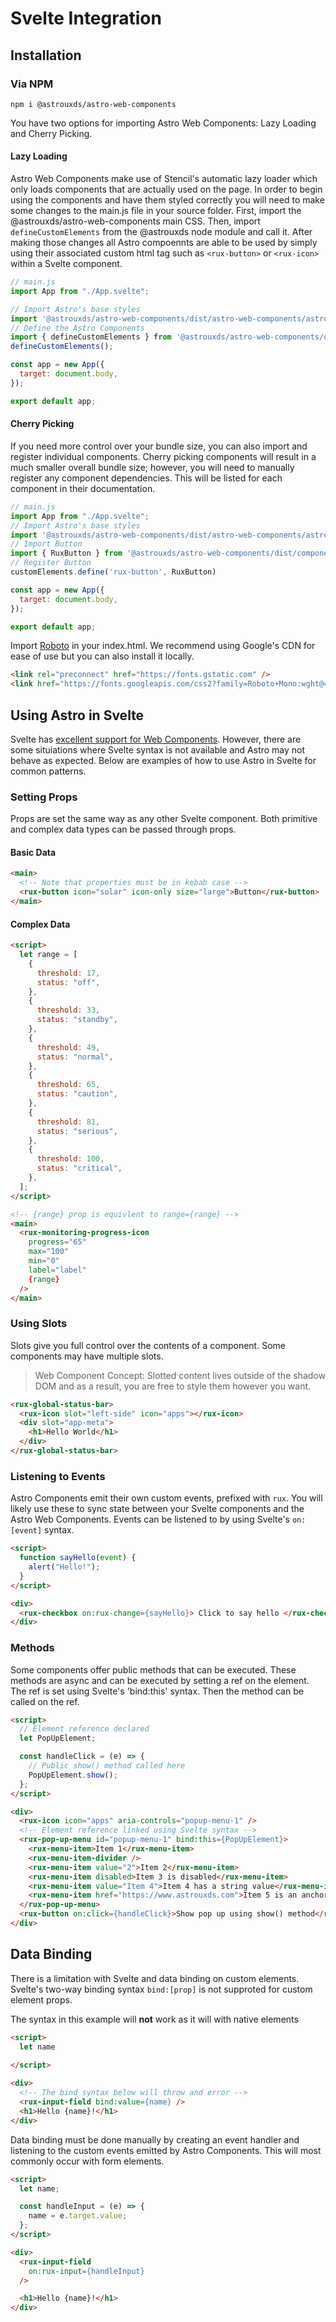 
<Meta title="Astro UXDS/Welcome/Svelte" />

# Svelte Integration

## Installation

### Via NPM

`npm i @astrouxds/astro-web-components`

You have two options for importing Astro Web Components: Lazy Loading and Cherry Picking.

#### Lazy Loading

Astro Web Components make use of Stencil's automatic lazy loader which only loads components that are actually used on the page. In order to begin using the components and have them styled correctly you will need to make some changes to the main.js file in your source folder. First, import the @astrouxds/astro-web-components main CSS. Then, import `defineCustomElements` from the @astrouxds node module and call it. After making those changes all Astro compoennts are able to be used by simply using their associated custom html tag such as `<rux-button>` or `<rux-icon>` within a Svelte component.

```js
// main.js
import App from "./App.svelte";

// Import Astro's base styles
import '@astrouxds/astro-web-components/dist/astro-web-components/astro-web-components.css'
// Define the Astro Components
import { defineCustomElements } from '@astrouxds/astro-web-components/dist/custom-elements';
defineCustomElements();

const app = new App({
  target: document.body,
});

export default app;
```

#### Cherry Picking

If you need more control over your bundle size, you can also import and register individual components. Cherry picking components will result in a much smaller overall bundle size; however, you will need to manually register any component dependencies. This will be listed for each component in their documentation.

```js
// main.js
import App from "./App.svelte";
// Import Astro's base styles
import '@astrouxds/astro-web-components/dist/astro-web-components/astro-web-components.css'
// Import Button
import { RuxButton } from '@astrouxds/astro-web-components/dist/components/rux-button'
// Register Button
customElements.define('rux-button', RuxButton)

const app = new App({
  target: document.body,
});

export default app;
```

Import [Roboto](https://fonts.google.com/specimen/Roboto) in your index.html. We recommend using Google's CDN for ease of use but you can also install it locally.

```html
<link rel="preconnect" href="https://fonts.gstatic.com" />
<link href="https://fonts.googleapis.com/css2?family=Roboto+Mono:wght@400&family=Roboto:wght@200;300;400;500;600;800&display=swap" rel="stylesheet"/>
```

## Using Astro in Svelte

Svelte has [excellent support for Web Components](https://custom-elements-everywhere.com/libraries/svelte/results/results.html). However, there are some situiations where Svelte syntax is not available and Astro may not behave as expected. Below are examples of how to use Astro in Svelte for common patterns.

### Setting Props

Props are set the same way as any other Svelte component. Both primitive and complex data types can be passed through props. 

#### Basic Data
```html
<main>
  <!-- Note that properties must be in kebab case -->
  <rux-button icon="solar" icon-only size="large">Button</rux-button>
</main>
```

#### Complex Data
```html
<script>
  let range = [
    {
      threshold: 17,
      status: "off",
    },
    {
      threshold: 33,
      status: "standby",
    },
    {
      threshold: 49,
      status: "normal",
    },
    {
      threshold: 65,
      status: "caution",
    },
    {
      threshold: 81,
      status: "serious",
    },
    {
      threshold: 100,
      status: "critical",
    },
  ];
</script>

<!-- {range} prop is equivlent to range={range} -->
<main>
  <rux-monitoring-progress-icon
    progress="65"
    max="100"
    min="0"
    label="label"
    {range}
  />
</main>
```

### Using Slots

Slots give you full control over the contents of a component. Some components may have multiple slots.

> Web Component Concept:
> Slotted content lives outside of the shadow DOM and as a result, you are free to style them however you want.

```html
<rux-global-status-bar>
  <rux-icon slot="left-side" icon="apps"></rux-icon>
  <div slot="app-meta">
    <h1>Hello World</h1>
  </div>
</rux-global-status-bar>
```

### Listening to Events

Astro Components emit their own custom events, prefixed with `rux`. You will likely use these to sync state between your Svelte components and the Astro Web Components. Events can be listened to by using Svelte's `on:[event]` syntax. 

```html
<script>
  function sayHello(event) {
    alert("Hello!");
  }
</script>

<div>
  <rux-checkbox on:rux-change={sayHello}> Click to say hello </rux-checkbox>
</div>
```

### Methods

Some components offer public methods that can be executed. These methods are async and can be executed by setting a ref on the element. The ref is set using Svelte's 'bind:this' syntax. Then the method can be called on the ref.

```html
<script>
  // Element reference declared
  let PopUpElement;

  const handleClick = (e) => {
    // Public show() method called here
    PopUpElement.show();
  };
</script>

<div>
  <rux-icon icon="apps" aria-controls="popup-menu-1" />
  <!-- Element reference linked using Svelte syntax -->
  <rux-pop-up-menu id="popup-menu-1" bind:this={PopUpElement}>
    <rux-menu-item>Item 1</rux-menu-item>
    <rux-menu-item-divider />
    <rux-menu-item value="2">Item 2</rux-menu-item>
    <rux-menu-item disabled>Item 3 is disabled</rux-menu-item>
    <rux-menu-item value="Item 4">Item 4 has a string value</rux-menu-item>
    <rux-menu-item href="https://www.astrouxds.com">Item 5 is an anchor</rux-menu-item>
  </rux-pop-up-menu>
  <rux-button on:click={handleClick}>Show pop up using show() method</rux-button>
</div>
```

## Data Binding

There is a limitation with Svelte and data binding on custom elements. Svelte's two-way binding syntax `bind:[prop]` is not supproted for custom element props. 

The syntax in this example will **not** work as it will with native elements
```html
<script>
  let name
  
</script>

<div>
  <!-- The bind syntax below will throw and error -->
  <rux-input-field bind:value={name} />
  <h1>Hello {name}!</h1>
</div>
```

Data binding must be done manually by creating an event handler and listening to the custom events emitted by Astro Components. This will most commonly occur with form elements.
```html
<script>
  let name;

  const handleInput = (e) => {
    name = e.target.value;
  };
</script>

<div>
  <rux-input-field
    on:rux-input={handleInput}
  />

  <h1>Hello {name}!</h1>
</div>
```



